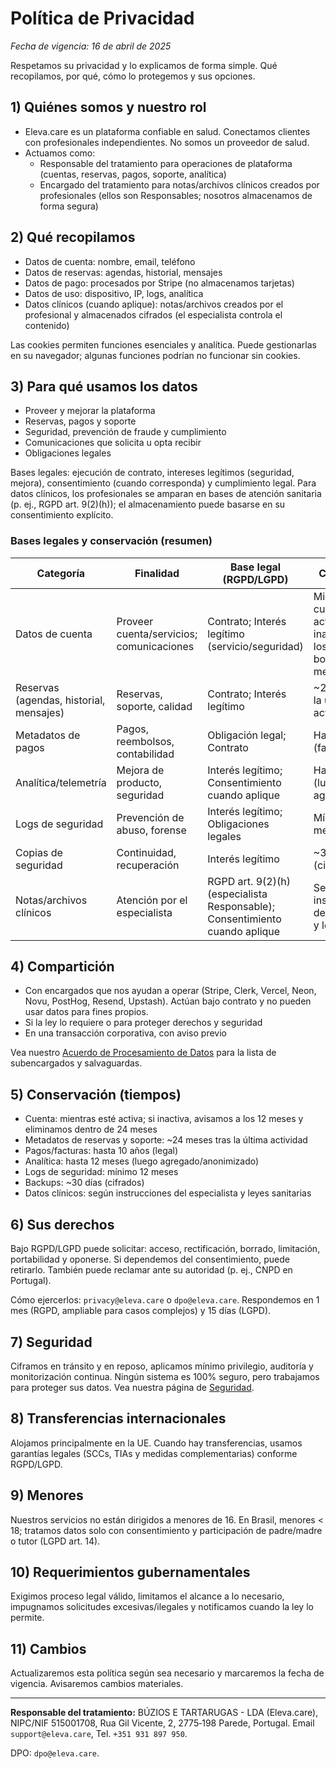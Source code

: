 # Política de Privacidad

_Fecha de vigencia: 16 de abril de 2025_

Respetamos su privacidad y lo explicamos de forma simple. Qué recopilamos, por qué, cómo lo protegemos y sus opciones.

## 1) Quiénes somos y nuestro rol

- Eleva.care es un plataforma confiable en salud. Conectamos clientes con profesionales independientes. No somos un proveedor de salud.
- Actuamos como:
  - Responsable del tratamiento para operaciones de plataforma (cuentas, reservas, pagos, soporte, analítica)
  - Encargado del tratamiento para notas/archivos clínicos creados por profesionales (ellos son Responsables; nosotros almacenamos de forma segura)

## 2) Qué recopilamos

- Datos de cuenta: nombre, email, teléfono
- Datos de reservas: agendas, historial, mensajes
- Datos de pago: procesados por Stripe (no almacenamos tarjetas)
- Datos de uso: dispositivo, IP, logs, analítica
- Datos clínicos (cuando aplique): notas/archivos creados por el profesional y almacenados cifrados (el especialista controla el contenido)

Las cookies permiten funciones esenciales y analítica. Puede gestionarlas en su navegador; algunas funciones podrían no funcionar sin cookies.

## 3) Para qué usamos los datos

- Proveer y mejorar la plataforma
- Reservas, pagos y soporte
- Seguridad, prevención de fraude y cumplimiento
- Comunicaciones que solicita u opta recibir
- Obligaciones legales

Bases legales: ejecución de contrato, intereses legítimos (seguridad, mejora), consentimiento (cuando corresponda) y cumplimiento legal. Para datos clínicos, los profesionales se amparan en bases de atención sanitaria (p. ej., RGPD art. 9(2)(h)); el almacenamiento puede basarse en su consentimiento explícito.

### Bases legales y conservación (resumen)

| Categoría                               | Finalidad                                | Base legal (RGPD/LGPD)                                                      | Conservación                                                                            |
| --------------------------------------- | ---------------------------------------- | --------------------------------------------------------------------------- | --------------------------------------------------------------------------------------- |
| Datos de cuenta                         | Proveer cuenta/servicios; comunicaciones | Contrato; Interés legítimo (servicio/seguridad)                             | Mientras la cuenta esté activa; si inactiva, aviso a los 12 meses y borrado en 24 meses |
| Reservas (agendas, historial, mensajes) | Reservas, soporte, calidad               | Contrato; Interés legítimo                                                  | ~24 meses tras la última actividad                                                      |
| Metadatos de pagos                      | Pagos, reembolsos, contabilidad          | Obligación legal; Contrato                                                  | Hasta 10 años (facturación)                                                             |
| Analítica/telemetría                    | Mejora de producto, seguridad            | Interés legítimo; Consentimiento cuando aplique                             | Hasta 12 meses (luego agregado/anon.)                                                   |
| Logs de seguridad                       | Prevención de abuso, forense             | Interés legítimo; Obligaciones legales                                      | Mínimo 12 meses                                                                         |
| Copias de seguridad                     | Continuidad, recuperación                | Interés legítimo                                                            | ~30 días (cifradas)                                                                     |
| Notas/archivos clínicos                 | Atención por el especialista             | RGPD art. 9(2)(h) (especialista Responsable); Consentimiento cuando aplique | Según instrucciones del especialista y ley sanitaria                                    |

## 4) Compartición

- Con encargados que nos ayudan a operar (Stripe, Clerk, Vercel, Neon, Novu, PostHog, Resend, Upstash). Actúan bajo contrato y no pueden usar datos para fines propios.
- Si la ley lo requiere o para proteger derechos y seguridad
- En una transacción corporativa, con aviso previo

Vea nuestro [Acuerdo de Procesamiento de Datos](/es/legal/dpa) para la lista de subencargados y salvaguardas.

## 5) Conservación (tiempos)

- Cuenta: mientras esté activa; si inactiva, avisamos a los 12 meses y eliminamos dentro de 24 meses
- Metadatos de reservas y soporte: ~24 meses tras la última actividad
- Pagos/facturas: hasta 10 años (legal)
- Analítica: hasta 12 meses (luego agregado/anonimizado)
- Logs de seguridad: mínimo 12 meses
- Backups: ~30 días (cifrados)
- Datos clínicos: según instrucciones del especialista y leyes sanitarias

## 6) Sus derechos

Bajo RGPD/LGPD puede solicitar: acceso, rectificación, borrado, limitación, portabilidad y oponerse. Si dependemos del consentimiento, puede retirarlo. También puede reclamar ante su autoridad (p. ej., CNPD en Portugal).

Cómo ejercerlos: `privacy@eleva.care` o `dpo@eleva.care`. Respondemos en 1 mes (RGPD, ampliable para casos complejos) y 15 días (LGPD).

## 7) Seguridad

Ciframos en tránsito y en reposo, aplicamos mínimo privilegio, auditoría y monitorización continua. Ningún sistema es 100% seguro, pero trabajamos para proteger sus datos. Vea nuestra página de [Seguridad](/es/legal/security).

## 8) Transferencias internacionales

Alojamos principalmente en la UE. Cuando hay transferencias, usamos garantías legales (SCCs, TIAs y medidas complementarias) conforme RGPD/LGPD.

## 9) Menores

Nuestros servicios no están dirigidos a menores de 16. En Brasil, menores < 18; tratamos datos solo con consentimiento y participación de padre/madre o tutor (LGPD art. 14).

## 10) Requerimientos gubernamentales

Exigimos proceso legal válido, limitamos el alcance a lo necesario, impugnamos solicitudes excesivas/ilegales y notificamos cuando la ley lo permite.

## 11) Cambios

Actualizaremos esta política según sea necesario y marcaremos la fecha de vigencia. Avisaremos cambios materiales.

---

**Responsable del tratamiento:** BÚZIOS E TARTARUGAS - LDA (Eleva.care), NIPC/NIF 515001708, Rua Gil Vicente, 2, 2775‑198 Parede, Portugal. Email `support@eleva.care`, Tel. `+351 931 897 950`.

DPO: `dpo@eleva.care`.
